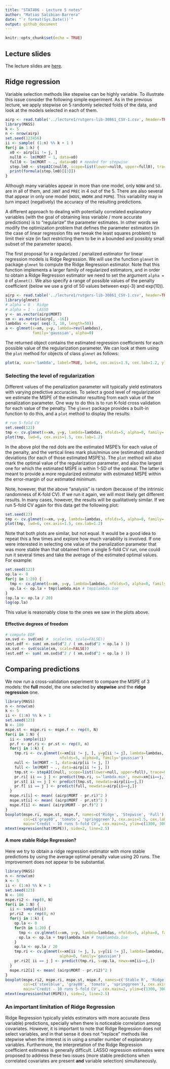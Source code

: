 ```yaml
---
title: "STAT406 - Lecture 5 notes"
author: "Matias Salibian-Barrera"
date: "`r format(Sys.Date())`"
output: github_document
---
```


```r
knitr::opts_chunk$set(echo = TRUE)
```

## Lecture slides

The lecture slides are [here](STAT406-17-lecture-5-preliminary.pdf).

## Ridge regression 

Variable selection methods like stepwise can be highly variable. To illustrate this
issue consider the following simple experiment. As in the previous lecture, 
we apply stepwise on 5 randomly selected folds of the data, and look at the
models selected in each of them.
```r
airp <- read.table('../lecture1/rutgers-lib-30861_CSV-1.csv', header=TRUE, sep=',')
library(MASS)
k <- 5
n <- nrow(airp)
set.seed(123456)
ii <- sample( (1:n) %% k + 1 )
for(j in 1:k) {
  x0 <- airp[ii != j, ]
  null0 <- lm(MORT ~ 1, data=x0)
  full0 <- lm(MORT ~ ., data=x0) # needed for stepwise
  step.lm0 <- stepAIC(null0, scope=list(lower=null0, upper=full0), trace=FALSE)
  print(formula(step.lm0)[[3]])
}
```
Although many variables appear in more than one model, only
 `NONW` and `SO.` are in all of them, and 
`JANT` and `PREC` in 4 out of the 5. 
There are also several that appear in only one
model (`HOUS`,
`WWDRK` and 
`POPN`).
<!-- `EDUC` 3 -->
<!-- `JULT` in 3,  -->
<!-- `DENS` in 2 -->
<!-- and  -->
This variability may in turn impact (negatively) the accuracy of the
resulting predictions. 

A different approach to dealing with potentially correlated explanatory
variables (with the goal of obtaining less variable / more accurate 
predictions) is to "regularize" the parameter estimates. In other words
we modify the optimization problem that defines the parameter 
estimators (in the case of linear regression fits we tweak 
the least squares problem) to limit their size (in fact restricting 
them to be in a bounded and possibly small subset of the parameter
space). 

The first proposal for a regularized / penalized estimator for 
linear regression models is Ridge Regression. 
We will use the function `glmnet` in package `glmnet` to
compute the Ridge Regression estimator. Note that this 
function implements a larger family of regularized estimators,
and in order to obtain a Ridge Regression estimator
we need to set the argument `alpha = 0` of `glmnet()`. 
<!-- We use Ridge Regression with the air pollution data to obtain a -->
<!-- more stable predictor. -->
We also specify a range of possible values of the penalty 
coefficient (below we use a grid of 50 values between 
exp(-3) and exp(10)). 
```r
airp <- read.table('../lecture1/rutgers-lib-30861_CSV-1.csv', header=TRUE, sep=',')
library(glmnet)
# alpha = 0 - Ridge
# alpha = 1 - LASSO
y <- as.vector(airp$MORT)
xm <- as.matrix(airp[, -16])
lambdas <- exp( seq(-3, 10, length=50))
a <- glmnet(x=xm, y=y, lambda=rev(lambdas),
            family='gaussian', alpha=0)
```
The returned object contains the estimated regression coefficients for
each possible value of the regularization parameter. We can look at
them using the `plot` method for objects of class `glmnet` as 
follows:

```r
plot(a, xvar='lambda', label=TRUE, lwd=6, cex.axis=1.5, cex.lab=1.2, ylim=c(-20, 20))
```

### Selecting the level of regularization

Different values of the penalization parameter will typically yield estimators with
varying predictive accuracies. To select a good level of regularization we estimate
the MSPE of the estimator resulting from each value of the penalization parameter.
One way to do this is to run K-fold cross validation for each value of
the penalty. The `glmnet` package provides a built-in function to do this, 
and a `plot` method to display the results:

```r
# run 5-fold CV
set.seed(123)
tmp <- cv.glmnet(x=xm, y=y, lambda=lambdas, nfolds=5, alpha=0, family='gaussian')
plot(tmp, lwd=6, cex.axis=1.5, cex.lab=1.2)
```

In the above plot the red dots are the estimated MSPE's for each value of the
penalty, and the vertical lines mark plus/minus one (estimated) standard deviations (for each
of those estimated MSPE's). The `plot` method will also mark the optimal value of
the regularization parameter, and also the largest one for which the estimated MSPE
is within 1-SD of the optimal. The latter is meant to provide a more regularized
estimator with estimated MSPE within the error-margin of our estimated minimum.

Note, however, that the above "analysis" is random (because of the intrinsic randomness of
K-fold CV). If we run it again, we will most likely get different results. In many cases, 
however, the results will be qualitatively similar. If we run 5-fold CV again for this
data get the following plot:

```r
set.seed(23)
tmp <- cv.glmnet(x=xm, y=y, lambda=lambdas, nfolds=5, alpha=0, family='gaussian')
plot(tmp, lwd=6, cex.axis=1.5, cex.lab=1.2)
```

Note that both plots are similar, but not equal. It would be a good idea to repeat this
a few times and explore how much variability is involved. If one were interested
in selecting one value of the penalization parameter that was more stable than 
that obtained from a single 5-fold CV run, one could run it several times and
take the average of the estimated optimal values. For example:
```r
set.seed(123)
op.la <- 0
for(j in 1:20) {
  tmp <- cv.glmnet(x=xm, y=y, lambda=lambdas, nfolds=5, alpha=0, family='gaussian')
  op.la <- op.la + tmp$lambda.min # tmp$lambda.1se
}
(op.la <- op.la / 20)
log(op.la)
```
This value is reasonably close to the ones we saw in the plots above. 

#### Effective degrees of freedom

```r
# compute EDF
xm.svd <- svd(xm) #  scale(xm, scale=FALSE))
(est.edf <- sum( xm.svd$d^2 / ( xm.svd$d^2 + op.la ) ))
xm.svd <- svd(scale(xm, scale=FALSE))
(est.edf <- sum( xm.svd$d^2 / ( xm.svd$d^2 + op.la ) ))
```

## Comparing predictions 

We now run a cross-validation experiment to compare the 
MSPE of 3 models: the **full** model, the one
selected by **stepwise** and the **ridge regression**
one. 

```r
library(MASS)
n <- nrow(xm)
k <- 5
ii <- (1:n) %% k + 1
set.seed(123)
N <- 100
mspe.st <- mspe.ri <- mspe.f <- rep(0, N)
for(i in 1:N) {
  ii <- sample(ii)
  pr.f <- pr.ri <- pr.st <- rep(0, n)
  for(j in 1:k) {
    tmp.ri <- cv.glmnet(x=xm[ii != j, ], y=y[ii != j], lambda=lambdas,
                        nfolds=5, alpha=0, family='gaussian')
    null <- lm(MORT ~ 1, data=airp[ii != j, ])
    full <- lm(MORT ~ ., data=airp[ii != j, ])
    tmp.st <- stepAIC(null, scope=list(lower=null, upper=full), trace=0)
    pr.ri[ ii == j ] <- predict(tmp.ri, s='lambda.min', newx=xm[ii==j,])
    pr.st[ ii == j ] <- predict(tmp.st, newdata=airp[ii==j,])
    pr.f[ ii == j ] <- predict(full, newdata=airp[ii==j,])
  }
  mspe.ri[i] <- mean( (airp$MORT - pr.ri)^2 )
  mspe.st[i] <- mean( (airp$MORT - pr.st)^2 )
  mspe.f[i] <- mean( (airp$MORT - pr.f)^2 )
}
boxplot(mspe.ri, mspe.st, mspe.f, names=c('Ridge', 'Stepwise', 'Full'), 
        col=c('gray80', 'tomato', 'springgreen'), cex.axis=1.5, cex.lab=1.5, 
        main='Credit - 10 runs 5-fold CV', cex.main=2, ylim=c(1300, 3000))
mtext(expression(hat(MSPE)), side=2, line=2.5)
```

#### A more stable Ridge Regression?

Here we try to obtain a ridge regression estimator
with more stable predictions by using the 
average optimal penalty value using 20 runs. 
The improvement does not appear to be 
substantial.

```r
library(MASS)
n <- nrow(xm)
k <- 5
ii <- (1:n) %% k + 1
set.seed(123)
N <- 100
mspe.ri2 <- rep(0, N)
for(i in 1:N) {
  ii <- sample(ii)
  pr.ri2  <- rep(0, n)
  for(j in 1:k) {
    op.la <- 0
    for(h in 1:20) {
      tmp <- cv.glmnet(x=xm, y=y, lambda=lambdas, nfolds=5, alpha=0, family='gaussian')
      op.la <- op.la + tmp$lambda.min # tmp$lambda.1se
    }
    op.la <- op.la / 20
    tmp.ri <- cv.glmnet(x=xm[ii != j, ], y=y[ii != j], lambda=lambdas, nfolds=5, 
                        alpha=0, family='gaussian')
    pr.ri2[ ii == j ] <- predict(tmp.ri, s=op.la, newx=xm[ii==j,])
  }
  mspe.ri2[i] <- mean( (airp$MORT - pr.ri2)^2 )
}
boxplot(mspe.ri2, mspe.ri, mspe.st, mspe.f, names=c('Stable R', 'Ridge', 'Stepwise', 'Full'), 
        col=c('steelblue', 'gray80', 'tomato', 'springgreen'), cex.axis=1.5, cex.lab=1.5, 
        main='Credit - 10 runs 5-fold CV', cex.main=2, ylim=c(1300, 3000))
mtext(expression(hat(MSPE)), side=2, line=2.5)
```

### An important limitation of Ridge Regression

Ridge Regression typically yields estimators with more accurate (less variable) 
predictions, specially when there is noticeable correlation among covariates. 
However, it is important to note that Ridge Regression does not select 
variables, and in that sense it does not "replace" methods like stepwise when
the interest is in using a smaller number of explanatory variables. Furthermore,
the interpretation of the Ridge Regression coefficient estimates is 
generally difficult. LASSO regression estimates were proposed to 
address these two issues (more stable predictions when correlated 
covariates are present **and** variable selection) simultaneously. 


